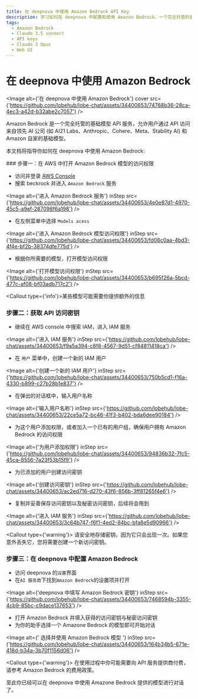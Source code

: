 ```yaml
---
title: 在 deepnova 中使用 Amazon Bedrock API Key
description: 学习如何在 deepnova 中配置和使用 Amazon Bedrock，一个完全托管的基础模型API服务，以便开始对话。
tags:
  - Amazon Bedrock
  - Claude 3.5 sonnect
  - API keys
  - Claude 3 Opus
  - Web UI
---
```


# 在 deepnova 中使用 Amazon Bedrock

<Image alt={'在 deepnova 中使用 Amazon Bedrock'} cover src={'https://github.com/lobehub/lobe-chat/assets/34400653/74768b36-28ca-4ec3-a42d-b32abe2c7057'} />

Amazon Bedrock 是一个完全托管的基础模型 API 服务，允许用户通过 API 访问来自领先 AI 公司 (如 AI21 Labs、Anthropic、Cohere、Meta、Stability AI) 和 Amazon 自家的基础模型。

本文档将指导你如何在 deepnova 中使用 Amazon Bedrock:

<Steps>
  ### 步骤一：在 AWS 中打开 Amazon Bedrock 模型的访问权限

  - 访问并登录 [AWS Console](https://console.aws.amazon.com/)
  - 搜索 beckrock 并进入 `Amazon Bedrock` 服务

  <Image alt={'进入 Amazon Bedrock 服务'} inStep src={'https://github.com/lobehub/lobe-chat/assets/34400653/4e0e87d1-4970-45c5-a9ef-287098f6a198'} />

  - 在左侧菜单中选择 `Models acess`

  <Image alt={'进入 Amazon Bedrock 模型访问权限'} inStep src={'https://github.com/lobehub/lobe-chat/assets/34400653/fd06c0aa-4bd3-4f4e-bf2b-38374dfe775d'} />

  - 根据你所需要的模型，打开模型访问权限

  <Image alt={'打开模型访问权限'} inStep src={'https://github.com/lobehub/lobe-chat/assets/34400653/b695f26a-5bcd-477c-af08-bf03adb717c2'} />

  <Callout type={'info'}>某些模型可能需要你提供额外的信息</Callout>

  ### 步骤二：获取 API 访问密钥

  - 继续在 AWS console 中搜索 IAM，进入 IAM 服务

  <Image alt={'进入 IAM 服务'} inStep src={'https://github.com/lobehub/lobe-chat/assets/34400653/f9a5a394-c8f8-4567-9d51-cf84811418ca'} />

  - 在 `用户` 菜单中，创建一个新的 IAM 用户

  <Image alt={'创建一个新的 IAM 用户'} inStep src={'https://github.com/lobehub/lobe-chat/assets/34400653/750b5cd1-f16a-4330-b899-c27b28b1e837'} />

  - 在弹出的对话框中，输入用户名称

  <Image alt={'输入用户名称'} inStep src={'https://github.com/lobehub/lobe-chat/assets/34400653/22ce5a72-bc46-41f3-b402-bda6dee90184'} />

  - 为这个用户添加权限，或者加入一个已有的用户组，确保用户拥有 Amazon Bedrock 的访问权限

  <Image alt={'为用户添加权限'} inStep src={'https://github.com/lobehub/lobe-chat/assets/34400653/94836b32-7fc5-45ca-8556-7a23f53b15f9'} />

  - 为已添加的用户创建访问密钥

  <Image alt={'创建访问密钥'} inStep src={'https://github.com/lobehub/lobe-chat/assets/34400653/ac2ed716-d270-43f6-856b-3ff81265f4e6'} />

  - 复制并妥善保存访问密钥以及秘密访问密钥，后续将会用到

  <Image alt={'进入 IAM 服务'} inStep src={'https://github.com/lobehub/lobe-chat/assets/34400653/3c64b747-f6f1-4ed2-84bc-bfa8e5d90966'} />

  <Callout type={'warning'}>
    请安全地存储密钥，因为它只会出现一次。如果您意外丢失它，您将需要创建一个新访问密钥。
  </Callout>

  ### 步骤三：在 deepnova 中配置 Amazon Bedrock

  - 访问 deepnova 的`设置`界面
  - 在`AI 服务商`下找到`Amazon Bedrock`的设置项并打开

  <Image alt={'deepnova 中填写 Amazon Bedrock 密钥'} inStep src={'https://github.com/lobehub/lobe-chat/assets/34400653/7468594b-3355-4cb9-85bc-c9dace137653'} />

  - 打开 Amazon Bedrock 并填入获得的访问密钥与秘密访问密钥
  - 为你的助手选择一个 Amazone Bedrock 的模型即可开始对话

  <Image alt={' 选择并使用 Amazon Bedrock 模型 '} inStep src={'https://github.com/lobehub/lobe-chat/assets/34400653/164b34b5-671e-418d-b34a-3b70f1156d06'} />

  <Callout type={'warning'}>
    在使用过程中你可能需要向 API 服务提供商付费，请参考 Amazon Bedrock 的费用政策。
  </Callout>
</Steps>

至此你已经可以在 deepnova 中使用 Amazone Bedrock 提供的模型进行对话了。
